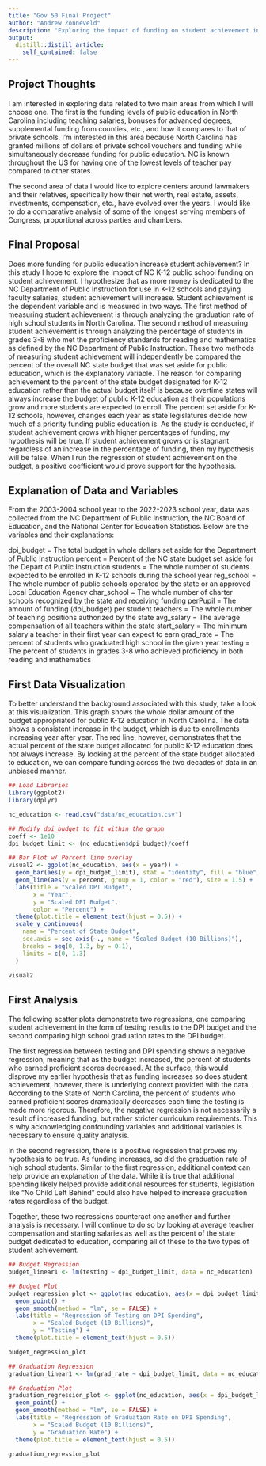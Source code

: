 ```yaml
---
title: "Gov 50 Final Project"
author: "Andrew Zonneveld"
description: "Exploring the impact of funding on student achievement in public education"
output:
  distill::distill_article:
    self_contained: false
---
```


## Project Thoughts

I am interested in exploring data related to two main areas from which I will choose one. The first is the funding levels of public education in North Carolina including teaching salaries, bonuses for advanced degrees, supplemental funding from counties, etc., and how it compares to that of private schools. I'm interested in this area because North Carolina has granted millions of dollars of private school vouchers and funding while simultaneously decrease funding for public education. NC is known throughout the US for having one of the lowest levels of teacher pay compared to other states.

The second area of data I would like to explore centers around lawmakers and their relatives, specifically how their net worth, real estate, assets, investments, compensation, etc., have evolved over the years. I would like to do a comparative analysis of some of the longest serving members of Congress, proportional across parties and chambers.

## Final Proposal

Does more funding for public education increase student achievement? In this study I hope to explore the impact of NC K-12 public school funding on student achievement. I hypothesize that as more money is dedicated to the NC Department of Public Instruction for use in K-12 schools and paying faculty salaries, student achievement will increase. Student achievement is the dependent variable and is measured in two ways. The first method of measuring student achievement is through analyzing the graduation rate of high school students in North Carolina. The second method of measuring student achievement is through analyzing the percentage of students in grades 3-8 who met the proficiency standards for reading and mathematics as defined by the NC Department of Public Instruction. These two methods of measuring student achievement will independently be compared the percent of the overall NC state budget that was set aside for public education, which is the explanatory variable. The reason for comparing achievement to the percent of the state budget designated for K-12 education rather than the actual budget itself is because overtime states will always increase the budget of public K-12 education as their populations grow and more students are expected to enroll. The percent set aside for K-12 schools, however, changes each year as state legislatures decide how much of a priority funding public education is. As the study is conducted, if student achievement grows with higher percentages of funding, my hypothesis will be true. If student achievement grows or is stagnant regardless of an increase in the percentage of funding, then my hypothesis will be false. When I run the regression of student achievement on the budget, a positive coefficient would prove support for the hypothesis.

## Explanation of Data and Variables

From the 2003-2004 school year to the 2022-2023 school year, data was collected from the NC Department of Public Instruction, the NC Board of Education, and the National Center for Education Statistics. Below are the variables and their explanations:

dpi_budget = The total budget in whole dollars set aside for the Department of Public Instruction percent = Percent of the NC state budget set aside for the Depart of Public Instruction students = The whole number of students expected to be enrolled in K-12 schools during the school year reg_school = The whole number of public schools operated by the state or an approved Local Education Agency char_school = The whole number of charter schools recognized by the state and receiving funding perPupil = The amount of funding (dpi_budget) per student teachers = The whole number of teaching positions authorized by the state avg_salary = The average compensation of all teachers within the state start_salary = The minimum salary a teacher in their first year can expect to earn grad_rate = The percent of students who graduated high school in the given year testing = The percent of students in grades 3-8 who achieved proficiency in both reading and mathematics

## First Data Visualization

To better understand the background associated with this study, take a look at this visualization. This graph shows the whole dollar amount of the budget appropriated for public K-12 education in North Carolina. The data shows a consistent increase in the budget, which is due to enrollments increasing year after year. The red line, however, demonstrates that the actual percent of the state budget allocated for public K-12 education does not always increase. By looking at the percent of the state budget allocated to education, we can compare funding across the two decades of data in an unbiased manner.

```r
## Load Libraries
library(ggplot2)
library(dplyr)

nc_education <- read.csv("data/nc_education.csv")

## Modify dpi_budget to fit within the graph
coeff <- 1e10
dpi_budget_limit <- (nc_education$dpi_budget)/coeff

## Bar Plot w/ Percent line overlay
visual2 <- ggplot(nc_education, aes(x = year)) +
  geom_bar(aes(y = dpi_budget_limit), stat = "identity", fill = "blue", alpha = 0.7) +
  geom_line(aes(y = percent, group = 1, color = "red"), size = 1.5) +
  labs(title = "Scaled DPI Budget",
       x = "Year",
       y = "Scaled DPI Budget",
       color = "Percent") +
  theme(plot.title = element_text(hjust = 0.5)) +
  scale_y_continuous(
    name = "Percent of State Budget",
    sec.axis = sec_axis(~., name = "Scaled Budget (10 Billions)"),
    breaks = seq(0, 1.3, by = 0.1),
    limits = c(0, 1.3)
  )

visual2


```

## First Analysis
The following scatter plots demonstrate two regressions, one comparing student achievement in the form of testing results to the DPI budget and the second comparing high school graduation rates to the DPI budget.

The first regression between testing and DPI spending shows a negative regression, meaning that as the budget increased, the percent of students who earned proficient scores decreased. At the surface, this would disprove my earlier hypothesis that as funding increases so does student achievement, however, there is underlying context provided with the data. According to the State of North Carolina, the percent of students who earned proficient scores dramatically decreases each time the testing is made more rigorous. Therefore, the negative regression is not necessarily a result of increased funding, but rather stricter curriculum requirements. This is why acknowledging confounding variables and additional variables is necessary to ensure quality analysis.

In the second regression, there is a positive regression that proves my hypothesis to be true. As funding increases, so did the graduation rate of high school students. Similar to the first regression, additional context can help provide an explanation of the data. While it is true that additional spending likely helped provide additional resources for students, legislation like "No Child Left Behind" could also have helped to increase graduation rates regardless of the budget.

Together, these two regressions counteract one another and further analysis is necessary. I will continue to do so by looking at average teacher compensation and starting salaries as well as the percent of the state budget dedicated to education, comparing all of these to the two types of student achievement.

```r
## Budget Regression
budget_linear1 <- lm(testing ~ dpi_budget_limit, data = nc_education)

## Budget Plot
budget_regression_plot <- ggplot(nc_education, aes(x = dpi_budget_limit, y = testing)) +
  geom_point() +
  geom_smooth(method = "lm", se = FALSE) +
  labs(title = "Regression of Testing on DPI Spending",
       x = "Scaled Budget (10 Billions)",
       y = "Testing") +
  theme(plot.title = element_text(hjust = 0.5))

budget_regression_plot

## Graduation Regression
graduation_linear1 <- lm(grad_rate ~ dpi_budget_limit, data = nc_education)

## Graduation Plot
graduation_regression_plot <- ggplot(nc_education, aes(x = dpi_budget_limit, y = grad_rate)) +
  geom_point() +
  geom_smooth(method = "lm", se = FALSE) +
  labs(title = "Regression of Graduation Rate on DPI Spending",
       x = "Scaled Budget (10 Billions)",
       y = "Graduation Rate") +
  theme(plot.title = element_text(hjust = 0.5))

graduation_regression_plot
```
